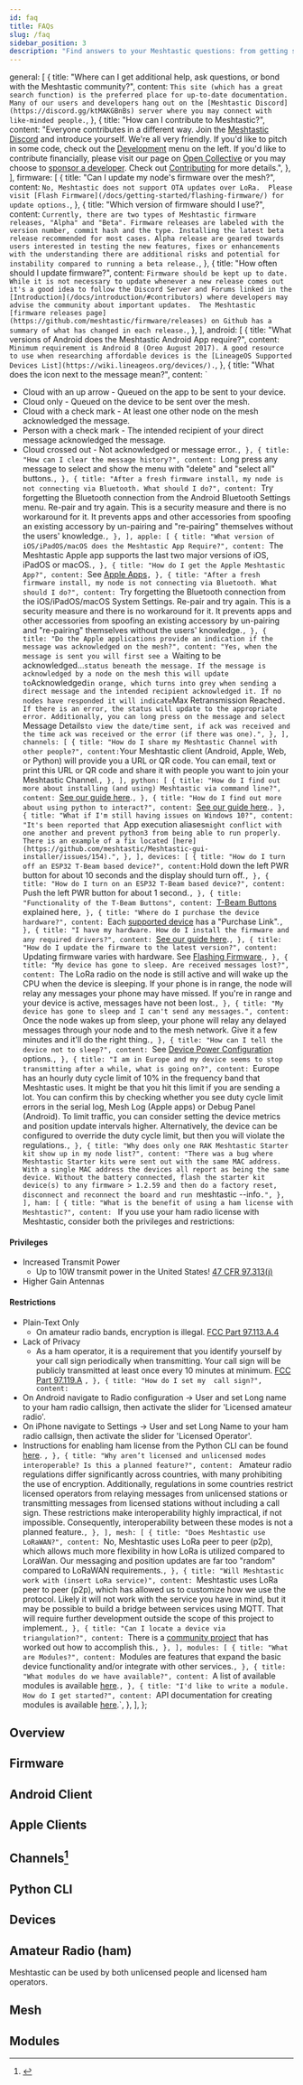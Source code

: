 ```yaml
---
id: faq
title: FAQs
slug: /faq
sidebar_position: 3
description: "Find answers to your Meshtastic questions: from getting started, device setup, to advanced features. Learn about app compatibility, channel sharing, and ham license benefits. Dive into our comprehensive FAQ."
---
```



  general: [
    {
      title:
        "Where can I get additional help, ask questions, or bond with the Meshtastic community?",
      content: `This site (which has a great search function) is the preferred place for up-to-date documentation. Many of our users and developers hang out on the [Meshtastic Discord](https://discord.gg/ktMAKGBnBs) server where you may connect with like-minded people.`,
    },
    {
      title: "How can I contribute to Meshtastic?",
      content:
        "Everyone contributes in a different way. Join the [Meshtastic Discord](https://discord.gg/ktMAKGBnBs) and introduce yourself. We're all very friendly. If you'd like to pitch in some code, check out the [Development](/docs/developers) menu on the left. If you'd like to contribute financially, please visit our page on [Open Collective](https://opencollective.com/meshtastic) or you may choose to [sponsor a developer](https://github.com/sponsors/meshtastic). Check out [Contributing](/docs/contributing/) for more details.",
    },
  ],
  firmware: [
    {
      title: "Can I update my node's firmware over the mesh?",
      content: `No, Meshtastic does not support OTA updates over LoRa.  Please visit [Flash Firmware](/docs/getting-started/flashing-firmware/) for update options.`,
    },
    {
      title: "Which version of firmware should I use?",
      content: `Currently, there are two types of Meshtastic firmware releases, "Alpha" and "Beta". Firmware releases are labeled with the version number, commit hash and the type. Installing the latest beta release recommended for most cases. Alpha release are geared towards users interested in testing the new features, fixes or enhancements with the understanding there are additional risks and potential for instability compared to running a beta release.`,
    },
    {
      title: "How often should I update firmware?",
      content: `Firmware should be kept up to date. While it is not necessary to update whenever a new release comes out it's a good idea to follow the Discord Server and Forums linked in the [Introduction](/docs/introduction/#contributors) where developers may advise the community about important updates.  The Meshtastic [firmware releases page](https://github.com/meshtastic/firmware/releases) on Github has a summary of what has changed in each release.`,
    },
  ],
  android: [
    {
      title:
        "What versions of Android does the Meshtastic Android App require?",
      content: `Minimum requirement is Android 8 (Oreo August 2017). A good resource to use when researching affordable devices is the [LineageOS Supported Devices List](https://wiki.lineageos.org/devices/).`,
    },
    {
      title: "What does the icon next to the message mean?",
      content: `
  - Cloud with an up arrow - Queued on the app to be sent to your device.
  - Cloud only - Queued on the device to be sent over the mesh.
  - Cloud with a check mark - At least one other node on the mesh acknowledged the message.
  - Person with a check mark - The intended recipient of your direct message acknowledged the message.
  - Cloud crossed out - Not acknowledged or message error.`,
    },
    {
      title: "How can I clear the message history?",
      content: `Long press any message to select and show the menu with "delete" and "select all" buttons.`,
    },
    {
      title:
        "After a fresh firmware install, my node is not connecting via Bluetooth. What should I do?",
      content: `Try forgetting the Bluetooth connection from the Android Bluetooth Settings menu. Re-pair and try again. This is a security measure and there is no workaround for it. It prevents apps and other accessories from spoofing an existing accessory by un-pairing and "re-pairing" themselves without the users' knowledge.`,
    },
  ],
  apple: [
    {
      title:
        "What version of iOS/iPadOS/macOS does the Meshtastic App Require?",
      content: `The Meshtastic Apple app supports the last two major versions of iOS, iPadOS or macOS.`,
    },
    {
      title: "How do I get the Apple Meshtastic App?",
      content: `See [Apple Apps](/docs/software/apple/installation)`,
    },
    {
      title:
        "After a fresh firmware install, my node is not connecting via Bluetooth. What should I do?",
      content: `Try forgetting the Bluetooth connection from the iOS/iPadOS/macOS System Settings. Re-pair and try again. This is a security measure and there is no workaround for it. It prevents apps and other accessories from spoofing an existing accessory by un-pairing and "re-pairing" themselves without the users' knowledge.`,
    },
    {
      title:
        "Do the Apple applications provide an indication if the message was acknowledged on the mesh?",
      content:
        "Yes, when the message is sent you will first see a `Waiting to be acknowledged...` status beneath the message. If the message is acknowledged by a node on the mesh this will update to `Acknowledged` in orange, which turns into grey when sending a direct message and the intended recipient acknowledged it. If no nodes have responded it will indicate `Max Retransmission Reached`. If there is an error, the status will update to the appropriate error. Additionally, you can long press on the message and select `Message Details` to view the date/time sent, if ack was received and the time ack was received or the error (if there was one).",
    },
  ],
  channels: [
    {
      title: "How do I share my Meshtastic Channel with other people?",
      content: `Your Meshtastic client (Android, Apple, Web, or Python) will provide you a URL or QR code. You can email, text or print this URL or QR code and share it with people you want to join your Meshtastic Channel.`,
    },
  ],
  python: [
    {
      title:
        "How do I find out more about installing (and using) Meshtastic via command line?",
      content: `[See our guide here](/docs/software/python/cli/installation).`,
    },
    {
      title: "How do I find out more about using python to interact?",
      content: `[See our guide here](/docs/software/python/cli/usage).`,
    },
    {
      title: "What if I'm still having issues on Windows 10?",
      content:
        "It's been reported that `App execution aliases` might conflict with one another and prevent python3 from being able to run properly. There is an example of a fix located [here](https://github.com/meshtastic/Meshtastic-gui-installer/issues/154).",
    },
  ],
  devices: [
    {
      title: "How do I turn off an ESP32 T-Beam based device?",
      content: `Hold down the left PWR button for about 10 seconds and the display should turn off.`,
    },
    {
      title: "How do I turn on an ESP32 T-Beam based device?",
      content: `Push the left PWR button for about 1 second.`,
    },
    {
      title: "Functionality of the T-Beam Buttons",
      content: `[T-Beam Buttons](/docs/hardware/devices/tbeam/buttons) explained here`,
    },
    {
      title: "Where do I purchase the device hardware?",
      content: `Each [supported device](/docs/hardware/devices/) has a "Purchase Link".`,
    },
    {
      title:
        "I have my hardware. How do I install the firmware and any required drivers?",
      content: `[See our guide here](/docs/getting-started).`,
    },
    {
      title: "How do I update the firmware to the latest version?",
      content: `Updating firmware varies with hardware. See [Flashing Firmware](/docs/getting-started/flashing-firmware).`,
    },
    {
      title: "My device has gone to sleep. Are received messages lost?",
      content: `The LoRa radio on the node is still active and will wake up the CPU when the device is sleeping. If your phone is in range, the node will relay any messages your phone may have missed. If you're in range and your device is active, messages have not been lost.`,
    },
    {
      title: "My device has gone to sleep and I can't send any messages.",
      content: `Once the node wakes up from sleep, your phone will relay any delayed messages through your node and to the mesh network. Give it a few minutes and it'll do the right thing.`,
    },
    {
      title: "How can I tell the device not to sleep?",
      content: `See [Device Power Configuration](/docs/configuration/radio/power) options.`,
    },
    {
      title:
        "I am in Europe and my device seems to stop transmitting after a while, what is going on?",
      content: `Europe has an hourly duty cycle limit of 10% in the frequency band that Meshtastic uses. It might be that you hit this limit if you are sending a lot. You can confirm this by checking whether you see duty cycle limit errors in the serial log, Mesh Log (Apple apps) or Debug Panel (Android).
  To limit traffic, you can consider setting the device metrics and position update intervals higher. Alternatively, the device can be configured to override the duty cycle limit, but then you will violate the regulations.`,
    },
    {
      title:
        "Why does only one RAK Meshtastic Starter kit show up in my node list?",
      content:
        "There was a bug where Meshtastic Starter kits were sent out with the same MAC address. With a single MAC address the devices all report as being the same device. Without the battery connected, flash the starter kit device(s) to any firmware > 1.2.59 and then do a factory reset, disconnect and reconnect the board and run `meshtastic --info`.",
    },
  ],
  ham: [
    {
      title: "What is the benefit of using a ham license with Meshtastic?",
      content: `
If you use your ham radio license with Meshtastic, consider both the privileges and restrictions:
#### Privileges
- Increased Transmit Power
  - Up to 10W transmit power in the United States! [47 CFR 97.313(j)](<https://www.ecfr.gov/current/title-47/chapter-I/subchapter-D/part-97#p-97.313(j)>)
- Higher Gain Antennas
#### Restrictions
- Plain-Text Only
  - On amateur radio bands, encryption is illegal. [FCC Part 97.113.A.4](<https://www.ecfr.gov/current/title-47/chapter-I/subchapter-D/part-97/subpart-B/section-97.113#p-97.113(a)(4)>)
- Lack of Privacy
  - As a ham operator, it is a requirement that you identify yourself by your call sign periodically when transmitting. Your call sign will be publicly transmitted at least once every 10 minutes at minimum. [FCC Part 97.119.A](<https://www.ecfr.gov/current/title-47/chapter-I/subchapter-D/part-97/subpart-B/section-97.119#p-97.119(a)>)
    `,
    },
    {
      title: "How do I set my  call sign?",
      content: `
- On Android navigate to Radio configuration -> User and set Long name to your ham radio callsign, then activate the slider for 'Licensed amateur radio'.
- On iPhone navigate to Settings -> User and set Long Name to your ham radio callsign, then activate the slider for 'Licensed Operator'.
- Instructions for enabling ham license from the Python CLI can be found [here](/docs/software/python/cli/usage#ham-radio-support).
  `,
    },
    {
      title: "Why aren’t licensed and unlicensed modes interoperable? Is this a planned feature?",
      content: `
Amateur radio regulations differ significantly across countries, with many prohibiting the use of encryption. Additionally, regulations in some countries restrict licensed operators from relaying messages from unlicensed stations or transmitting messages from licensed stations without including a call sign. These restrictions make interoperability highly impractical, if not impossible. Consequently, interoperability between these modes is not a planned feature.`,
    },
  ],
  mesh: [
    {
      title: "Does Meshtastic use LoRaWAN?",
      content: `No, Meshtastic uses LoRa peer to peer (p2p), which allows much more flexibility in how LoRa is utilized compared to LoraWan. Our messaging and position updates are far too "random" compared to LoRaWAN requirements.`,
    },
    {
      title: "Will Meshtastic work with (insert LoRa service)",
      content: `Meshtastic uses LoRa peer to peer (p2p), which has allowed us to customize how we use the protocol. Likely it will not work with the service you have in mind, but it may be possible to build a bridge between services using MQTT. That will require further development outside the scope of this project to implement.`,
    },
    {
      title: "Can I locate a device via triangulation?",
      content: `There is a [community project](https://github.com/a-f-G-U-C/Meshtastic-ZPS) that has worked out how to accomplish this.`,
    },
  ],
  modules: [
    {
      title: "What are Modules?",
      content: `Modules are features that expand the basic device functionality and/or integrate with other services.`,
    },
    {
      title: "What modules do we have available?",
      content: `A list of available modules is available [here](/docs/configuration/module).`,
    },
    {
      title: "I'd like to write a module. How do I get started?",
      content: `API documentation for creating modules is available [here](/docs/development/device/module-api).`,
    },
  ],
};

<FaqStructuredData faqs={Faq} />

## Overview

<FaqAccordion rows={Faq.general} />

## Firmware

<FaqAccordion rows={Faq.firmware} />

## Android Client

<FaqAccordion rows={Faq.android} />

## Apple Clients

<FaqAccordion rows={Faq.apple} />

## Channels[^1]

[^1]: <QRCode />

<FaqAccordion rows={Faq.channels} />

## Python CLI

<FaqAccordion rows={Faq.python} />

## Devices

<FaqAccordion rows={Faq.devices} />

## Amateur Radio (ham)

Meshtastic can be used by both unlicensed people and licensed ham operators.

<FaqAccordion rows={Faq.ham} />

## Mesh

<FaqAccordion rows={Faq.mesh} />

## Modules

<FaqAccordion rows={Faq.modules} />
